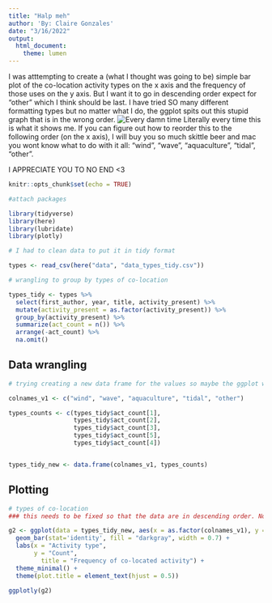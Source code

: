 ```yaml
---
title: "Halp meh"
author: 'By: Claire Gonzales'
date: "3/16/2022"
output: 
  html_document: 
    theme: lumen
---
```


I was atttempting to create a (what I thought was going to be) simple bar plot of the co-location activity types on the x axis and the frequency of those uses on the y axis. But I want it to go in descending order expect for "other" which I think should be last. I have tried SO many different formatting types but no matter what I do, the ggplot spits out this stupid graph that is in the wrong order. 
![Every damn time](figures/ocean_activities_bar.jpeg)
Literally every time this is what it shows me. If you can figure out how to reorder this to the following order (on the x axis), I will buy you so much skittle beer and mac you wont know what to do with it all: "wind", "wave", "aquaculture", "tidal", "other".

I APPRECIATE YOU TO NO END <3

```r
knitr::opts_chunk$set(echo = TRUE)

#attach packages

library(tidyverse)
library(here)
library(lubridate)
library(plotly)
```


```r
# I had to clean data to put it in tidy format

types <- read_csv(here("data", "data_types_tidy.csv"))
```


```r
# wrangling to group by types of co-location

types_tidy <- types %>% 
  select(first_author, year, title, activity_present) %>% 
  mutate(activity_present = as.factor(activity_present)) %>% 
  group_by(activity_present) %>% 
  summarize(act_count = n()) %>% 
  arrange(-act_count) %>% 
  na.omit()


```

## Data wrangling
```r
# trying creating a new data frame for the values so maybe the ggplot will be happier

colnames_v1 <- c("wind", "wave", "aquaculture", "tidal", "other")

types_counts <- c(types_tidy$act_count[1],
                  types_tidy$act_count[2],
                  types_tidy$act_count[3],
                  types_tidy$act_count[5],
                  types_tidy$act_count[4])


types_tidy_new <- data.frame(colnames_v1, types_counts)
```

## Plotting
```r
# types of co-location
### this needs to be fixed so that the data are in descending order. Not sure whats wrong

g2 <- ggplot(data = types_tidy_new, aes(x = as.factor(colnames_v1), y = types_counts)) +
  geom_bar(stat='identity', fill = "darkgray", width = 0.7) +
  labs(x = "Activity type",
       y = "Count",
         title = "Frequency of co-located activity") +
  theme_minimal() +
  theme(plot.title = element_text(hjust = 0.5))

ggplotly(g2)
```